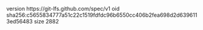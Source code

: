 version https://git-lfs.github.com/spec/v1
oid sha256:c5655834777a51c22c1519fdfdc96b6550cc406b2fea698d2d6396113ed56483
size 2882
